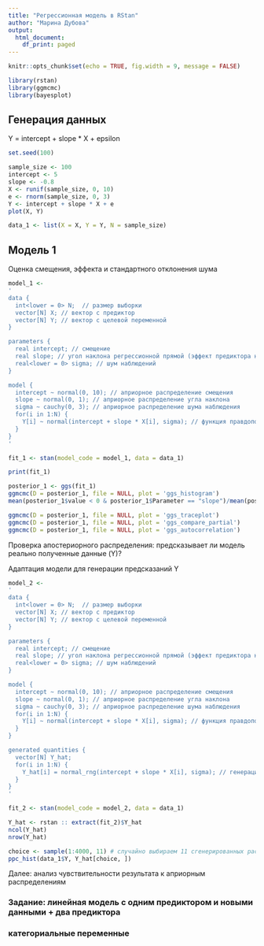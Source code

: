 ```yaml
---
title: "Регрессионная модель в RStan"
author: "Марина Дубова"
output:
  html_document:
    df_print: paged
---
```


```r
knitr::opts_chunk$set(echo = TRUE, fig.width = 9, message = FALSE)
```


```r
library(rstan)
library(ggmcmc)
library(bayesplot)
```

## Генерация данных

Y = intercept + slope * X + epsilon

```r
set.seed(100)

sample_size <- 100
intercept <- 5
slope <- -0.8
X <- runif(sample_size, 0, 10)
e <- rnorm(sample_size, 0, 3)
Y <- intercept + slope * X + e
plot(X, Y)

data_1 <- list(X = X, Y = Y, N = sample_size)
```

## Модель 1

Оценка смещения, эффекта и стандартного отклонения шума

```r
model_1 <-
'
data {
  int<lower = 0> N;  // размер выборки
  vector[N] X; // вектор с предиктор
  vector[N] Y; // вектор с целевой переменной
}

parameters {
  real intercept; // смещение
  real slope; // угол наклона регрессионной прямой (эффект предиктора на целевую переменную)
  real<lower = 0> sigma; // шум наблюдений
}

model {
  intercept ~ normal(0, 10); // априорное распределение смещения
  slope ~ normal(0, 1); // априорное распределение угла наклона
  sigma ~ cauchy(0, 3); // априорное распределение шума наблюдения
  for(i in 1:N) {
    Y[i] ~ normal(intercept + slope * X[i], sigma); // функция правдоподобия
  }
}
'
```

```r
fit_1 <- stan(model_code = model_1, data = data_1)
```

```r
print(fit_1)
```

```r
posterior_1 <- ggs(fit_1)
ggmcmc(D = posterior_1, file = NULL, plot = 'ggs_histogram')
mean(posterior_1$value < 0 & posterior_1$Parameter == "slope")/mean(posterior_1$Parameter == "slope") # вероятность негативного эффекта

ggmcmc(D = posterior_1, file = NULL, plot = 'ggs_traceplot') 
ggmcmc(D = posterior_1, file = NULL, plot = 'ggs_compare_partial') 
ggmcmc(D = posterior_1, file = NULL, plot = 'ggs_autocorrelation') 
```

Проверка апостериорного распределения: предсказывает ли модель реально полученные данные (Y)?

Адаптация модели для генерации предсказаний Y

```r
model_2 <-
'
data {
  int<lower = 0> N;  // размер выборки
  vector[N] X; // вектор с предиктор
  vector[N] Y; // вектор с целевой переменной
}

parameters {
  real intercept; // смещение
  real slope; // угол наклона регрессионной прямой (эффект предиктора на целевую переменную)
  real<lower = 0> sigma; // шум наблюдений
}

model {
  intercept ~ normal(0, 10); // априорное распределение смещения
  slope ~ normal(0, 1); // априорное распределение угла наклона
  sigma ~ cauchy(0, 3); // априорное распределение шума наблюдения
  for(i in 1:N) {
    Y[i] ~ normal(intercept + slope * X[i], sigma); // функция правдоподобия
  }
}

generated quantities {
  vector[N] Y_hat; 
  for(i in 1:N) {
    Y_hat[i] = normal_rng(intercept + slope * X[i], sigma); // генерация предсказаний целевой переменной исходя из оценок параметров
  }
}
'
```

```r
fit_2 <- stan(model_code = model_2, data = data_1)
```

```r
Y_hat <- rstan :: extract(fit_2)$Y_hat
ncol(Y_hat)
nrow(Y_hat) 
```

```r
choice <- sample(1:4000, 11) # случайно выбираем 11 сгенерированных распределений Y
ppc_hist(data_1$Y, Y_hat[choice, ])
```

Далее: анализ чувствительности результата к априорным распределениям

### Задание: линейная модель с одним предиктором и новыми данными + два предиктора

### категориальные переменные

